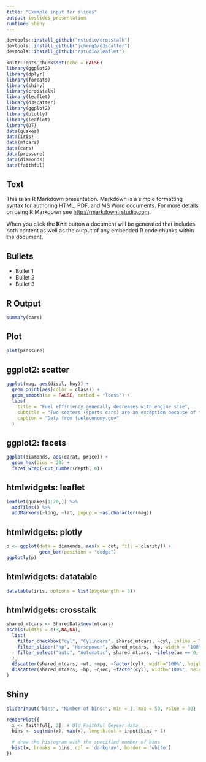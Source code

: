 ```yaml
---
title: "Example input for slides"
output: ioslides_presentation
runtime: shiny
---
```


```r
devtools::install_github("rstudio/crosstalk")
devtools::install_github("jcheng5/d3scatter")
devtools::install_github("rstudio/leaflet")
```

```r
knitr::opts_chunk$set(echo = FALSE)
library(ggplot2)
library(dplyr)
library(forcats)
library(shiny)
library(crosstalk)
library(leaflet)
library(d3scatter)
library(ggplot2)
library(plotly)
library(leaflet)
library(DT)
data(quakes)
data(iris)
data(mtcars)
data(cars)
data(pressure)
data(diamonds)
data(faithful)
```

## Text

This is an R Markdown presentation. Markdown is a simple formatting syntax for authoring HTML, PDF, and MS Word documents. For more details on using R Markdown see <http://rmarkdown.rstudio.com>.

When you click the **Knit** button a document will be generated that includes both content as well as the output of any embedded R code chunks within the document.

## Bullets

- Bullet 1
- Bullet 2
- Bullet 3

## R Output

```r
summary(cars)
```

## Plot

```r
plot(pressure)
```

## ggplot2: scatter

```r
ggplot(mpg, aes(displ, hwy)) +
  geom_point(aes(color = class)) +
  geom_smooth(se = FALSE, method = "loess") +
  labs(
    title = "Fuel efficiency generally decreases with engine size",
    subtitle = "Two seaters (sports cars) are an exception because of their light weight",
    caption = "Data from fueleconomy.gov"
  )
```

## ggplot2: facets

```r
ggplot(diamonds, aes(carat, price)) + 
  geom_hex(bins = 20) + 
  facet_wrap(~cut_number(depth, 6))
```

## htmlwidgets: leaflet

```r
leaflet(quakes[1:20,]) %>% 
  addTiles() %>%
  addMarkers(~long, ~lat, popup = ~as.character(mag))
```

## htmlwidgets: plotly

```r
p <- ggplot(data = diamonds, aes(x = cut, fill = clarity)) +
            geom_bar(position = "dodge")
ggplotly(p)
```

## htmlwidgets: datatable

```r
datatable(iris, options = list(pageLength = 5))
```

## htmlwidgets: crosstalk

```r
shared_mtcars <- SharedData$new(mtcars)
bscols(widths = c(3,NA,NA),
  list(
    filter_checkbox("cyl", "Cylinders", shared_mtcars, ~cyl, inline = TRUE),
    filter_slider("hp", "Horsepower", shared_mtcars, ~hp, width = "100%"),
    filter_select("auto", "Automatic", shared_mtcars, ~ifelse(am == 0, "Yes", "No"))
  ),
  d3scatter(shared_mtcars, ~wt, ~mpg, ~factor(cyl), width="100%", height=250),
  d3scatter(shared_mtcars, ~hp, ~qsec, ~factor(cyl), width="100%", height=250)
)
```

## Shiny

```r
sliderInput("bins", "Number of bins:", min = 1, max = 50, value = 30)

renderPlot({
  x <- faithful[, 2]  # Old Faithful Geyser data
  bins <- seq(min(x), max(x), length.out = input$bins + 1)

  # draw the histogram with the specified number of bins
  hist(x, breaks = bins, col = 'darkgray', border = 'white')
})
```
